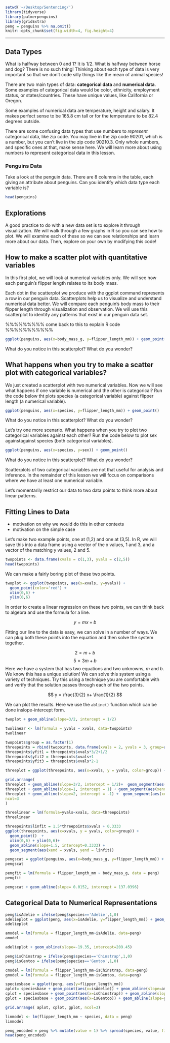 
```r
setwd('~/Desktop/Sentencing/')
library(tidyverse)
library(palmerpenguins)
library(gridExtra)
peng = penguins %>% na.omit()
knitr::opts_chunk$set(fig.width=4, fig.height=4) 

```

--- 
## Data Types

What is halfway between 0 and 1? It is 1/2. 
What is halfway between horse and dog? There is no such thing! Thinking about each type of data is very important so that we don't code silly things like the mean of animal species!

There are two main types of data: **categorical data** and **numerical data**. Some examples of categorical data would be color, ethnicity, employment status, or states/countries. These have unique values, like California or Oregon. 

Some examples of numerical data are temperature, height and salary. It makes perfect sense to be 165.8 cm tall or for the temperature to be 82.4 degrees outside. 

There are some confusing data types that use numbers to *represent* categorical data, like zip code. You may live in the zip code 90201, which is a number, but you can't live in the zip code 90210.3. Only whole numbers, and specific ones at that, make sense here. We will learn more about using numbers to represent categorical data in this lesson. 

### Penguins Data

Take a look at the penguin data. There are 8 columns in the table, each giving an attribute about penguins. Can you identify which data type each variable is? 

```r
head(penguins)
```
## Explorations
A good practice to do with a new data set is to explore it through visualization. We will walk through a few graphs in R so you can see how to plot. We will examine each of these so we can see relationships and learn more about our data. Then, explore on your own by modifying this code!

## How to make a scatter plot with quantitative variables
In this first plot, we will look at numerical variables only. We will see how each penguin's flipper length relates to its body mass. 

Each dot in the scatterplot we produce with the ggplot command represents a row in our penguin data. Scatterplots help us to visualize and understand numerical data better. We will compare each penguin's body mass to their flipper length through visualization and observation. We will use this scatterplot to identify any patterns that exist in our penguin data set.

%%%%%%%%% come back to this to explain R code %%%%%%%%%%%
```r
ggplot(penguins, aes(x=body_mass_g, y=flipper_length_mm)) + geom_point()
```
What do you notice in this scatterplot? What do you wonder?

## What happens when you try to make a scatter plot with categorical variables?

We just created a scatterplot with two numerical variables. Now we will see what happens if one variable is numerical and the other is categorical? Run the code below tht plots species (a categorical variable) against flipper length (a numerical variable).

```r
ggplot(penguins, aes(x=species, y=flipper_length_mm)) + geom_point()
```
What do you notice in this scatterplot? What do you wonder?

Let's try one more scenario. What happens when you try to plot two categorical variables against each other? Run the code below to plot sex againstagainst species (both categorical variables).
```r
ggplot(penguins, aes(x=species, y=sex)) + geom_point()
```
What do you notice in this scatterplot? What do you wonder?

Scatterplots of two categorical variables are not that useful for analysis and inference. In the remainder of this lesson we will focus on comparisons where we have at least one numerical variable.

Let's momentarily restrict our data to two data points to think more about linear patterns.

## Fitting Lines to Data

- motivation on why we would do this in other contexts
- motivation on the simple case

Let's make two example points, one at (1,2) and one at (3,5). In R, we will save this into a data frame using a vector of the x values, 1 and 3, and a vector of the matching y values, 2 and 5.

```r
twopoints <- data.frame(xvals = c(1,3), yvals = c(2,5))
head(twopoints)
```
We can make a fairly boring plot of these two points. 
```r
twoplot <- ggplot(twopoints, aes(x=xvals, y=yvals)) + 
  geom_point(color='red') + 
  xlim(0,6) + 
  ylim(0,6)
```
In order to create a linear regression on these two points, we can think back to algebra and use the formula for a line. 

$$ 
y = m x + b
$$

Fitting our line to the data is easy, we can solve in a number of ways. We can plug both these points into the equation and then solve the system together. 

$$
2 = m + b 
$$
$$5 = 3m+b$$
Here we have a system that has two equations and two unknowns, $m$ and $b$. We know this has a unique solution! We can solve this system using a variety of techniques. Try this using a technique you are comfortable with and verify that the solution passes through each of the two points. 

$$
y = \frac{3}{2} x+ \frac{1}{2}
$$

We can plot the results. Here we use the `abline()` function which can be done inslope-intercept form. 
```r
twoplot + geom_abline(slope=3/2, intercept = 1/2)
```
```r
twolinear <- lm(formula = yvals ~ xvals, data=twopoints)
twolinear
```

```r
twopoints$group = as.factor(1)
threepoints = rbind(twopoints, data.frame(xvals = 2, yvals = 3, group=as.factor(2)))
threepoints$yfit1 = threepoints$xvals*3/2+1/2
threepoints$yfit2 = threepoints$xvals+1
threepoints$yfit3 = threepoints$xvals*2-1

threeplot = ggplot(threepoints, aes(x=xvals, y = yvals, color=group)) + geom_point()  + xlim(0,6) + ylim(0,6)

grid.arrange(
threeplot + geom_abline(slope=3/2, intercept = 1/2)+  geom_segment(aes(xend = xvals, yend = yfit1)),
threeplot + geom_abline(slope=1, intercept = 1) + geom_segment(aes(xend = xvals, yend = yfit2)),
threeplot + geom_abline(slope=2, intercept = -1) +  geom_segment(aes(xend = xvals, yend = yfit3)),
ncol=3
)
```

```r
threelinear = lm(formula=yvals~xvals, data=threepoints)
threelinear
```

```r
threepoints$linfit = 1.5*threepoints$xvals + 0.3333
ggplot(threepoints, aes(x=xvals, y = yvals, color=group)) + 
  geom_point()  + 
  xlim(0,6) + ylim(0,6)+ 
  geom_abline(slope=1.5, intercept=0.3333) + 
  geom_segment(aes(xend = xvals, yend = linfit))
```

```r
pengscat = ggplot(penguins, aes(x=body_mass_g, y=flipper_length_mm)) + geom_point()
pengscat
```

```r
pengfit = lm(formula = flipper_length_mm ~ body_mass_g, data = peng)
pengfit
```

```r
pengscat + geom_abline(slope= 0.0152, intercept = 137.0396)
```
## Categorical Data to Numerical Representations

```r
peng$isAdelie = ifelse(peng$species=='Adelie',1,0)
adelieplot = ggplot(peng, aes(x=isAdelie, y=flipper_length_mm)) + geom_point()
adelieplot
```


```r
amodel = lm(formula = flipper_length_mm~isAdelie, data=peng)
amodel
```
```r
adelieplot + geom_abline(slope=-19.35, intercept=209.45)
```
```r
peng$isChinstrap = ifelse(peng$species=='Chinstrap',1,0)
peng$isGentoo = ifelse(peng$species=='Gentoo',1,0)

cmodel = lm(formula = flipper_length_mm~isChinstrap, data=peng)
gmodel = lm(formula = flipper_length_mm~isGentoo, data=peng)

speciesbase = ggplot(peng, aes(y=flipper_length_mm)) 
aplot= speciesbase + geom_point(aes(x=isAdelie)) + geom_abline(slope=amodel$coefficients[2], intercept=amodel$coefficients[1])
cplot = speciesbase + geom_point(aes(x=isChinstrap)) + geom_abline(slope=cmodel$coefficients[2], intercept=cmodel$coefficients[1])
gplot = speciesbase + geom_point(aes(x=isGentoo)) + geom_abline(slope=gmodel$coefficients[2], intercept=gmodel$coefficients[1])

grid.arrange( aplot, cplot, gplot, ncol=3)
```

```r
linmodel <- lm(flipper_length_mm ~ species, data = peng)
linmodel
```


```r
peng_encoded = peng %>% mutate(value = 1) %>% spread(species, value, fill = 0 )
head(peng_encoded)
```